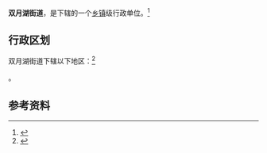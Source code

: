 {{中国乡级行政区|37/13/11/005/000}}

'''双月湖街道'''，是{{PRC admin/fullname|37/13/11/005/000|3}}下辖的一个[[乡镇|乡镇]]级行政单位。<ref>{{PRC admin/ref sgc|{{PRC admin/parent|37/13/11/005/000}}}}</ref>

== 行政区划 ==

双月湖街道下辖以下地区：<ref>{{PRC admin/ref sgc|37/13/11/005/000}}</ref>

{{PRC admin/children|37/13/11/005/000}}。

== 参考资料 ==

{{reflist}}

{{行政区划小作品}}
{{PRC admin/navcat|37/13/11/005/000}}